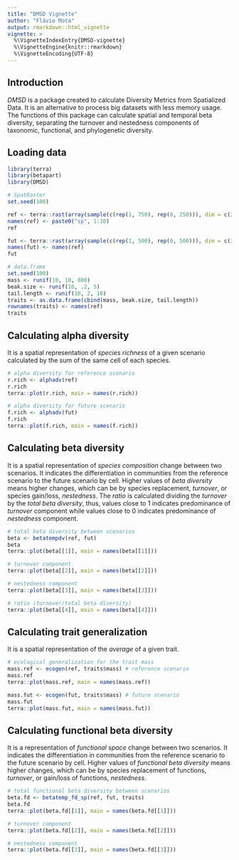 ```yaml
---
title: "DMSD Vignette"
author: "Flávio Mota"
output: rmarkdown::html_vignette
vignette: >
  %\VignetteIndexEntry{DMSD-vignette}
  %\VignetteEngine{knitr::rmarkdown}
  %\VignetteEncoding{UTF-8}
---
```


## Introduction
*DMSD* is a package created to calculate Diversity Metrics from Spatialized Data. It is an alternative to process big datasets with less memory usage. The functions of this package can calculate spatial and temporal beta diversity, separating the turnover and nestedness components of taxonomic, functional, and phylogenetic diversity.

## Loading data
```r
library(terra)
library(betapart)
library(DMSD)

# SpatRaster
set.seed(100)

ref <- terra::rast(array(sample(c(rep(1, 750), rep(0, 250))), dim = c(20, 20, 10)))
names(ref) <- paste0("sp", 1:10)
ref

fut <- terra::rast(array(sample(c(rep(1, 500), rep(0, 500))), dim = c(20, 20, 10)))
names(fut) <- names(ref)
fut

# data.frame
set.seed(100)
mass <- runif(10, 10, 800)
beak.size <- runif(10, .2, 5)
tail.length <- runif(10, 2, 10)
traits <- as.data.frame(cbind(mass, beak.size, tail.length))
rownames(traits) <- names(ref)
traits
```

## Calculating alpha diversity
It is a spatial representation of *species richness* of a given scenario calculated by the sum of the same cell of each species.
```r
# alpha diversity for reference scenario
r.rich <- alphadv(ref)
r.rich
terra::plot(r.rich, main = names(r.rich))

# alpha diversity for future scenario
f.rich <- alphadv(fut)
f.rich
terra::plot(f.rich, main = names(f.rich))
```

## Calculating beta diversity
It is a spatial representation of *species composition* change between two scenarios. It indicates the differentiation in communities from the reference scenario to the future scenario by cell. Higher values of *beta diversity* means higher changes, which can be by species replacement, *turnover*, or species gain/loss, *nestedness*. The *ratio* is calculated dividing the *turnover* by the *total beta diversity*, thus, values close to 1 indicates predominance of *turnover* component while values close to 0 indicates predominance of *nestedness* component.
```r
# total beta diversity between scenarios
beta <- betatempdv(ref, fut)
beta
terra::plot(beta[[1]], main = names(beta[[1]]))

# turnover component
terra::plot(beta[[2]], main = names(beta[[2]]))

# nestedness component
terra::plot(beta[[3]], main = names(beta[[3]]))

# ratio (turnover/total beta diversity)
terra::plot(beta[[4]], main = names(beta[[4]]))
```

## Calculating trait generalization
It is a spatial representation of the *average* of a given trait.
```r
# ecological generalization for the trait mass
mass.ref <- ecogen(ref, traits$mass) # reference scenario
mass.ref
terra::plot(mass.ref, main = names(mass.ref))

mass.fut <- ecogen(fut, traits$mass) # future scenario
mass.fut
terra::plot(mass.fut, main = names(mass.fut))
```
## Calculating functional beta diversity
It is a representation of *functional space* change between two scenarios. It indicates the differentiation in communities from the reference scenario to the future scenario by cell. Higher values of *functional beta diversity* means higher changes, which can be by species replacement of functions, *turnover*, or  gain/loss of functions, *nestedness*.
```r
# total functional beta diversity between scenarios
beta.fd <- betatemp_fd_sp(ref, fut, traits)
beta.fd
terra::plot(beta.fd[[1]], main = names(beta.fd[[1]]))

# turnover component
terra::plot(beta.fd[[2]], main = names(beta.fd[[2]]))

# nestedness component
terra::plot(beta.fd[[3]], main = names(beta.fd[[3]]))
```
